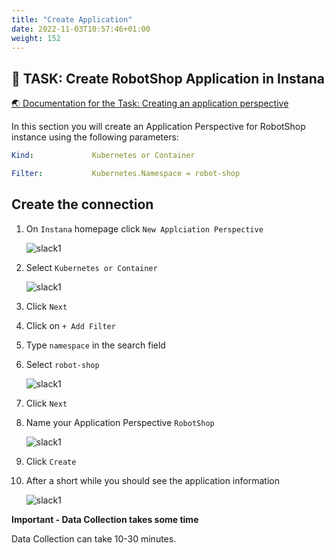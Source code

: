 ```yaml
---
title: "Create Application"
date: 2022-11-03T10:57:46+01:00
weight: 152
---
```







## 🚀 TASK: Create RobotShop Application in Instana

<a href="https://www.ibm.com/docs/en/instana-observability/current?topic=applications-application-perspectives#creating-an-application-perspective" target="_blank" >🌏 Documentation for the Task: Creating an application perspective</a>


In this section you will create an Application Perspective for RobotShop instance using the following parameters:

```yaml
Kind:             Kubernetes or Container

Filter:           Kubernetes.Namespace = robot-shop

```








<Accordion>
<AccordionItem title="💡 Need Help?">



## Create the connection

1. On `Instana` homepage click `New Applciation Perspective`

    ![slack1](./../images/instana/instana_app_01.png)

1. Select `Kubernetes or Container`

    ![slack1](./../images/instana/instana_app_02.png)

1. Click `Next`

1. Click on `+ Add Filter`

1. Type `namespace` in the search field

1. Select `robot-shop` 

    ![slack1](./../images/instana/instana_app_03.png)

1. Click `Next`

1. Name your Application Perspective `RobotShop`

    ![slack1](./../images/instana/instana_app_04.png)

1. Click `Create`

1. After a short while you should see the application information

    ![slack1](./../images/instana/instana_app_05.png)



</AccordionItem>
</Accordion>



<InlineNotification kind="error"> 

**Important - Data Collection takes some time**

Data Collection can take 10-30 minutes.

</InlineNotification>


